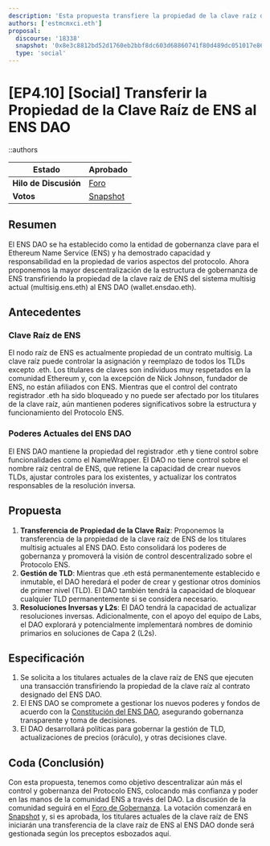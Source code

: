 ```yaml
---
description: 'Esta propuesta transfiere la propiedad de la clave raíz de ENS al ENS DAO, con el objetivo de descentralizar aún más la gobernanza y mejorar la confianza y poder de la comunidad en la gestión del Protocolo ENS.'
authors: ['estmcmxci.eth']
proposal:
  discourse: '18338'
  snapshot: '0x8e3c8812bd52d1760eb2bbf8dc603d68860741f80d489dc051017e863151a242'
  type: 'social'
---
```


# [EP4.10] [Social] Transferir la Propiedad de la Clave Raíz de ENS al ENS DAO

::authors

| **Estado**            | Aprobado                                                                                                                   |
| --------------------- | ------------------------------------------------------------------------------------------------------------------------ |
| **Hilo de Discusión** | [Foro](https://discuss.ens.domains/t/18338)                                                                             |
| **Votos**             | [Snapshot](https://snapshot.box/#/s:ens.eth/proposal/0x8e3c8812bd52d1760eb2bbf8dc603d68860741f80d489dc051017e863151a242) |

## Resumen

El ENS DAO se ha establecido como la entidad de gobernanza clave para el Ethereum Name Service (ENS) y ha demostrado capacidad y responsabilidad en la propiedad de varios aspectos del protocolo. Ahora proponemos la mayor descentralización de la estructura de gobernanza de ENS transfiriendo la propiedad de la clave raíz de ENS del sistema multisig actual (multisig.ens.eth) al ENS DAO (wallet.ensdao.eth).

## Antecedentes

### Clave Raíz de ENS

El nodo raíz de ENS es actualmente propiedad de un contrato multisig. La clave raíz puede controlar la asignación y reemplazo de todos los TLDs excepto .eth. Los titulares de claves son individuos muy respetados en la comunidad Ethereum y, con la excepción de Nick Johnson, fundador de ENS, no están afiliados con ENS. Mientras que el control del contrato registrador .eth ha sido bloqueado y no puede ser afectado por los titulares de la clave raíz, aún mantienen poderes significativos sobre la estructura y funcionamiento del Protocolo ENS.

### Poderes Actuales del ENS DAO

El ENS DAO mantiene la propiedad del registrador .eth y tiene control sobre funcionalidades como el NameWrapper. El DAO no tiene control sobre el nombre raíz central de ENS, que retiene la capacidad de crear nuevos TLDs, ajustar controles para los existentes, y actualizar los contratos responsables de la resolución inversa.

## Propuesta

1. **Transferencia de Propiedad de la Clave Raíz**: Proponemos la transferencia de la propiedad de la clave raíz de ENS de los titulares multisig actuales al ENS DAO. Esto consolidará los poderes de gobernanza y promoverá la visión de control descentralizado sobre el Protocolo ENS.
2. **Gestión de TLD**: Mientras que .eth está permanentemente establecido e inmutable, el DAO heredará el poder de crear y gestionar otros dominios de primer nivel (TLD). El DAO también tendrá la capacidad de bloquear cualquier TLD permanentemente si se considera necesario.
3. **Resoluciones Inversas y L2s**: El DAO tendrá la capacidad de actualizar resoluciones inversas. Adicionalmente, con el apoyo del equipo de Labs, el DAO explorará y potencialmente implementará nombres de dominio primarios en soluciones de Capa 2 (L2s).

## Especificación

1. Se solicita a los titulares actuales de la clave raíz de ENS que ejecuten una transacción transfiriendo la propiedad de la clave raíz al contrato designado del ENS DAO.
2. El ENS DAO se compromete a gestionar los nuevos poderes y fondos de acuerdo con la [Constitución del ENS DAO](/es/dao/constitution), asegurando gobernanza transparente y toma de decisiones.
3. El DAO desarrollará políticas para gobernar la gestión de TLD, actualizaciones de precios (oráculo), y otras decisiones clave.

## Coda (Conclusión)

Con esta propuesta, tenemos como objetivo descentralizar aún más el control y gobernanza del Protocolo ENS, colocando más confianza y poder en las manos de la comunidad ENS a través del DAO. La discusión de la comunidad seguirá en el [Foro de Gobernanza](https://discuss.ens.domains). La votación comenzará en [Snapshot](https://snapshot.org/#/ens.eth) y, si es aprobada, los titulares actuales de la clave raíz de ENS iniciarán una transferencia de la clave raíz de ENS al ENS DAO donde será gestionada según los preceptos esbozados aquí.
